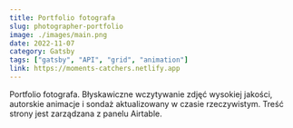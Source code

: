 ```yaml
---
title: Portfolio fotografa
slug: photographer-portfolio
image: ./images/main.png
date: 2022-11-07
category: Gatsby
tags: ["gatsby", "API", "grid", "animation"]
link: https://moments-catchers.netlify.app
---
```


Portfolio fotografa. Błyskawiczne wczytywanie zdjęć wysokiej jakości, autorskie animacje i sondaż aktualizowany w czasie rzeczywistym. Treść strony jest zarządzana z panelu Airtable.


